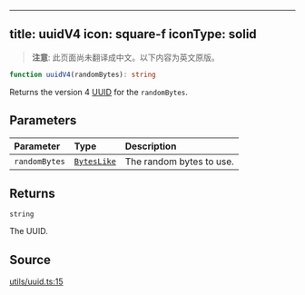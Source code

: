 <!-- AUTO-GENERATED-CONTENT:START (ENGLISH-COPY) -->
---
title: uuidV4
icon: square-f
iconType: solid
---

> **注意**: 此页面尚未翻译成中文。以下内容为英文原版。

```ts
function uuidV4(randomBytes): string
```

Returns the version 4 [UUID](https://www.ietf.org/rfc/rfc4122.txt) for the `randomBytes`.

## Parameters

| Parameter | Type | Description |
| :------ | :------ | :------ |
| `randomBytes` | [`BytesLike`](/cn/sdk/content/type-aliases/BytesLike) | The random bytes to use. |

## Returns

`string`

The UUID.

## Source

[utils/uuid.ts:15](https://github.com/dominant-strategies/quais.js/blob/c1c12d43f9d34c6baad2b0542bd6d0acd6fefcbf/src/utils/uuid.ts#L15)
